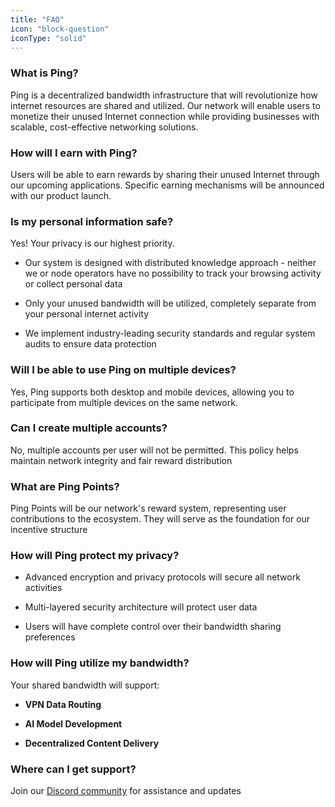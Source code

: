 ```yaml
---
title: "FAQ"
icon: "block-question"
iconType: "solid"
---
```


### **What is Ping?**

Ping is a decentralized bandwidth infrastructure that will revolutionize how internet resources are shared and utilized. Our network will enable users to monetize their unused Internet connection while providing businesses with scalable, cost-effective networking solutions.

### **How will I earn with Ping?**

Users will be able to earn rewards by sharing their unused Internet through our upcoming applications. Specific earning mechanisms will be announced with our product launch.

### **Is my personal information safe?**

Yes! Your privacy is our highest priority.

* Our system is designed with distributed knowledge approach - neither we or node operators have no possibility to track your browsing activity or collect personal data

* Only your unused bandwidth will be utilized, completely separate from your personal internet activity

* We implement industry-leading security standards and regular system audits to ensure data protection

### **Will I be able to use Ping on multiple devices?**

Yes, Ping supports both desktop and mobile devices, allowing you to participate from multiple devices on the same network.

### **Can I create multiple accounts?**

No, multiple accounts per user will not be permitted. This policy helps maintain network integrity and fair reward distribution

### **What are Ping Points?**

Ping Points will be our network's reward system, representing user contributions to the ecosystem. They will serve as the foundation for our incentive structure

### **How will Ping protect my privacy?**

* Advanced encryption and privacy protocols will secure all network activities

* Multi-layered security architecture will protect user data

* Users will have complete control over their bandwidth sharing preferences

### **How will Ping utilize my bandwidth?**

Your shared bandwidth will support:

* **VPN Data Routing**

* **AI Model Development**

* **Decentralized Content Delivery**

### **Where can I get support?**

Join our [Discord community](https://discord.gg/pingnetwork) for assistance and updates